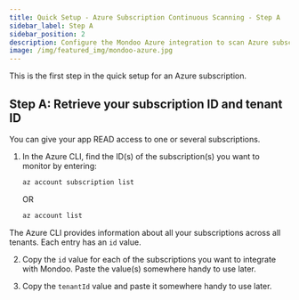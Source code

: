 ```yaml
---
title: Quick Setup - Azure Subscription Continuous Scanning - Step A
sidebar_label: Step A
sidebar_position: 2
description: Configure the Mondoo Azure integration to scan Azure subscriptions. Step A is to retrieve your subscription ID and tenant ID.
image: /img/featured_img/mondoo-azure.jpg
---
```


This is the first step in the quick setup for an Azure subscription.

## Step A: Retrieve your subscription ID and tenant ID

You can give your app READ access to one or several subscriptions.

1. In the Azure CLI, find the ID(s) of the subscription(s) you want to monitor by entering:

   ```bash
   az account subscription list
   ```

   OR

   ```bash
   az account list
   ```

The Azure CLI provides information about all your subscriptions across all tenants. Each entry has an `id` value.

2. Copy the `id` value for each of the subscriptions you want to integrate with Mondoo. Paste the value(s) somewhere handy to use later.

3. Copy the `tenantId` value and paste it somewhere handy to use later.
